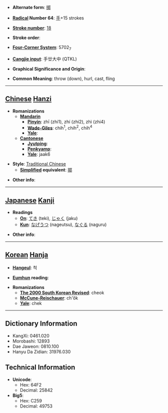 * '''Alternate form''': [[掷]]

* '''[[Wiktionary:Chinese radical index| Radical]] Number 64''': [[Wiktionary:Chinese radical index 手|手]]+15 strokes

* '''[[Wiktionary:Chinese total strokes index|Stroke number]]''': [[Wiktionary:Chinese total strokes index 18|18]]

* '''Stroke order''': 

* '''[[Wiktionary:Chinese four corner index|Four-Corner System]]''': 5702<sub>7</sub>

* '''[[Wiktionary:Chinese Cangjie index|Cangjie input]]''': 手廿大中 (QTKL)

* '''Graphical Significance and Origin''': 

* '''Common Meaning''': throw (down), hurl, cast, fling

----

== [[Chinese]] [[Hanzi]] ==

* '''Romanizations'''
** '''[[Mandarin]]'''
*** '''[[Pinyin]]''': zhī (zhi1), zhí (zhi2), zhì (zhi4)
*** '''[[Wade-Giles]]''': chih<sup>1</sup>, chih<sup>2</sup>, chih<sup>4</sup>
*** '''[[Yale]]''': 
** '''[[Cantonese]]'''
*** '''[[Jyutping]]''':
*** '''[[Penkyamp]]''': 
*** '''[[Yale]]''': jaak6

* '''Style''': [[Traditional Chinese]] 
** '''[[Simplified Chinese|Simplified]] equivalent''': [[掷]]

* '''Other info''': 

----

== [[Japanese]] [[Kanji]] ==

* '''Readings'''
** '''[[On]]''': [[てき]] (teki), [[じゃく]] (jaku)
** '''[[Kun]]''': [[なげうつ]] (nageutsu), [[なぐる]] (naguru)

* '''Other info''':  

----

== [[Korean]] [[Hanja]] ==

* '''[[Hangeul]]''': 척

* '''[[Eumhun]] reading''': 

* '''Romanizations'''
** '''[[The 2000 South Korean Revised Romanization|The 2000 South Korean Revised]]''': cheok
** '''[[McCune-Reischauer]]''': ch'ŏk
** '''[[Yale]]''': chek

----

== Dictionary Information ==

* KangXi: 0461.020
* Morobashi: 12893
* Dae Jaweon: 0810.100
* Hanyu Da Zidian: 31976.030

== Technical Information ==

* '''Unicode''':
** Hex: 64F2
** Decimal: 25842
* '''Big5''':
** Hex: C259
** Decimal: 49753